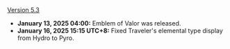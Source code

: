 {{Change History/Header}}
[[Version 5.3]]
* '''January 13, 2025 04:00:''' Emblem of Valor was released.
* '''January 16, 2025 15:15 UTC+8:''' Fixed Traveler's elemental type display from Hydro to Pyro.